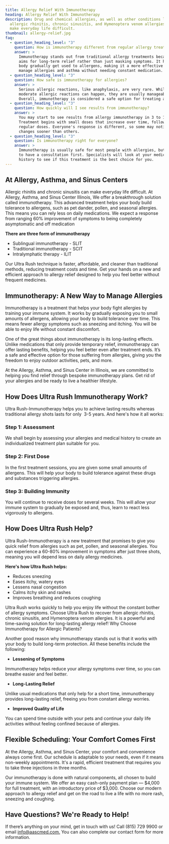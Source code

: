 ```yaml
---
title: Allergy Relief With Immunotherapy
heading: Allergy Relief With Immunotherapy
description: Drug and chemical allergies, as well as other conditions like
  allergic rhinitis, chronic sinusitis, and Hymenoptera venom allergies, can
  make everyday life difficult.
thumbnail: allergy-relief.jpg
faq:
  - question_heading_level: "3"
    question: How is immunotherapy different from regular allergy treatments?
    answer: >
      Immunotherapy stands out from traditional allergy treatments because it
      aims for long-term relief rather than just masking symptoms. It helps your
      body gradually get used to allergens, making it a more effective way to
      manage allergies and asthma without needing constant medication.
  - question_heading_level: "3"
    question: How safe is immunotherapy for allergies?
    answer: >
      Serious allergic reactions, like anaphylaxis, are very rare. While mild to
      moderate allergic reactions can happen, they are usually manageable.
      Overall, immunotherapy is considered a safe option for treating allergies.
  - question_heading_level: "3"
    question: How quickly will I see results from immunotherapy?
    answer: >
      You may start to see results from allergy immunotherapy in 3 to 12 months.
      Treatment begins with small doses that increase over time, followed by
      regular doses. Everyone's response is different, so some may notice
      changes sooner than others.
  - question_heading_level: "3"
    question: Is immunotherapy right for everyone?
    answer: >
      Immunotherapy is usually safe for most people with allergies, but you need
      to have a consultation first. Specialists will look at your medical
      history to see if this treatment is the best choice for you.
---
```

## At Allergy, Asthma, and Sinus Centers

Allergic rhinitis and chronic sinusitis can make everyday life difficult. At Allergy, Asthma, and Sinus Center Illinois, We offer a breakthrough solution called immunotherapy. This advanced treatment helps your body build tolerance to allergens, such as pet dander, pollen, and seasonal allergies. This means you can rely less on daily medications. We expect a response from ranging 60% improvement of symptoms to being completely asymptomatic and off medication

**There are three form of immunotherapy** 

- Sublingual immunotherapy - SLIT 
- Traditional immunotherapy - SCIT
- Intralymphatic therapy - ILIT

Our Ultra Rush technique is faster, affordable, and cleaner than traditional methods, reducing treatment costs and time. Get your hands on a new and efficient approach to allergy relief designed to help you feel better without frequent medicines.

<ButtonList />

## Immunotherapy: A New Way to Manage Allergies

Immunotherapy is a treatment that helps your body fight allergies by training your immune system. It works by gradually exposing you to small amounts of allergens, allowing your body to build tolerance over time. This means fewer allergy symptoms such as sneezing and itching. You will be able to enjoy life without constant discomfort.

One of the great things about immunotherapy is its long-lasting effects. Unlike medications that only provide temporary relief, immunotherapy can offer lasting benefits, helping you feel better even after treatment ends. It’s a safe and effective option for those suffering from allergies, giving you the freedom to enjoy outdoor activities, pets, and more.

At the Allergy, Asthma, and Sinus Center in Illinois, we are committed to helping you find relief through bespoke immunotherapy plans. Get rid of your allergies and be ready to live a healthier lifestyle. 

## How Does Ultra Rush Immunotherapy Work?

Ultra Rush-Immunotherapy helps you to achieve lasting results whereas traditional allergy shots lasts for only  3-5 years. And here's how it all works:

### Step 1: Assessment

We shall begin by assessing your allergies and medical history to create an individualized treatment plan suitable for you.

### Step 2: First Dose

In the first treatment sessions, you are given some small amounts of allergens. This will help your body to build tolerance against these drugs and substances triggering allergies.

### Step 3: Building Immunity

You will continue to receive doses for several weeks. This will allow your immune system to gradually be exposed and, thus, learn to react less vigorously to allergens.

## How Does Ultra Rush Help?

Ultra Rush-Immunotherapy is a new treatment that promises to give you quick relief from allergies such as pet, pollen, and seasonal allergies. You can experience a 60-80% improvement in symptoms after just three shots, meaning you will depend less on daily allergy medicines.

**Here's how Ultra Rush helps:**

- Reduces sneezing
- Eases itchy, watery eyes
- Lessens nasal congestion
- Calms itchy skin and rashes
- Improves breathing and reduces coughing

Ultra Rush works quickly to help you enjoy life without the constant bother of allergy symptoms. Choose Ultra Rush to recover from allergic rhinitis, chronic sinusitis, and Hymenoptera venom allergies. It is a powerful and time-saving solution for long-lasting allergy relief! Why Choose Immunotherapy for Allergic Patients?

Another good reason why immunotherapy stands out is that it works with your body to build long-term protection. All these benefits include the following:

- **Lessening of Symptoms**

Immunotherapy helps reduce your allergy symptoms over time, so you can breathe easier and feel better.

- **Long-Lasting Relief**

Unlike usual medications that only help for a short time, immunotherapy provides long-lasting relief, freeing you from constant allergy worries.

- **Improved Quality of Life**

You can spend time outside with your pets and continue your daily life activities without feeling confined because of allergies.

## Flexible Scheduling: Your Comfort Comes First

At the Allergy, Asthma, and Sinus Center, your comfort and convenience always come first. Our schedule is adaptable to your needs, even if it means non-weekly appointments. It's a rapid, efficient treatment that requires you to take three injections in three months. 

Our immunotherapy is done with natural components, all chosen to build your immune system. We offer an easy cash-only payment plan — $4,000 for full treatment, with an introductory price of $3,000. Choose our modern approach to allergy relief and get on the road to live a life with no more rash, sneezing and coughing. 

## Have Questions? We're Ready to Help!

If there’s anything on your mind, get in touch with us! Call (815) 729 9900 or email [info@aascmed.com.](info@aascmed.com.) You can also complete our contact form for more information.

<ContactBanner />
